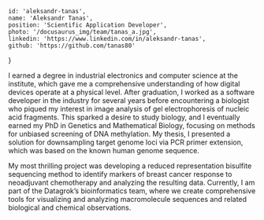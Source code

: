 <!-- markdownlint-disable first-line-h1 -->


    id: 'aleksandr-tanas',
    name: 'Aleksandr Tanas',
    position: 'Scientific Application Developer',
    photo: '/docusaurus_img/team/tanas_a.jpg',
    linkedin: 'https://www.linkedin.com/in/aleksandr-tanas',
    github: 'https://github.com/tanas80'
}

<Card meta={meta}>

I earned a degree in industrial electronics and computer science at the institute, which gave me a comprehensive understanding of how digital devices operate at a physical level. After graduation, I worked as a software developer in the industry for several years before encountering a biologist who piqued my interest in image analysis of gel electrophoresis of nucleic acid fragments. This sparked a desire to study biology, and I eventually earned my PhD in Genetics and Mathematical Biology, focusing on methods for unbiased screening of DNA methylation. My thesis, I presented a solution for downsampling target genome loci via PCR primer extension, which was based on the known human genome sequence.

My most thrilling project was developing a reduced representation bisulfite sequencing method to identify markers of breast cancer response to neoadjuvant chemotherapy and analyzing the resulting data. Currently, I am part of the Datagrok’s bioinformatics team, where we create comprehensive tools for visualizing and analyzing macromolecule sequences and related biological and chemical observations.

</Card>
